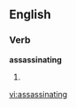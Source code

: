 ==English==

===Verb===
'''assassinating'''

# {{present participle of|assassinate}}

[[vi:assassinating]]